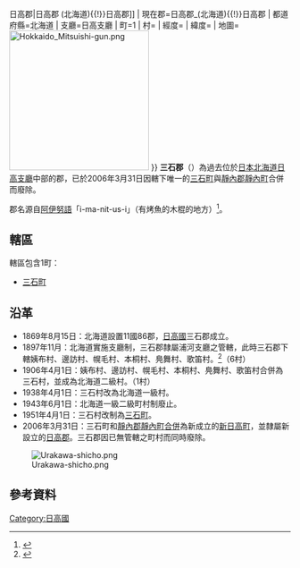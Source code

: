 {{日本郡 (廢除)
| 郡=三石郡
| 日文原名=三石郡
| 平假名=みついしぐん
| 羅馬字拼音=Mitsuishi-gun
| 廢除時間=2006年3月31日
| 廢除理由=無管轄町村
| 廢除時處置='''三石郡'''、[[靜內郡|靜內郡]] → [[日高郡_(北海道){{!}}日高郡|日高郡 (北海道){{!}}日高郡]]
| 現在郡=日高郡_(北海道){{!}}日高郡
| 都道府縣=北海道
| 支廳=日高支廳
| 町=1
| 村=
| 經度=
| 緯度=
| 地圖=[[Image:Hokkaido_Mitsuishi-gun.png|250px]]
}}
'''三石郡'''（{{jpn|j=三石郡|hg=みついしぐん|rm=Mitsuishi gun|f=y}}）為過去位於[[日本|日本]][[北海道|北海道]][[日高支廳|日高支廳]]中部的郡，已於2006年3月31日因轄下唯一的[[三石町|三石町]]與[[靜內郡|靜內郡]][[靜內町|靜內町]]合併而廢除。

郡名源自[[阿伊努語|阿伊努語]]「i-ma-nit-us-i」（有烤魚的木棍的地方）<ref>{{Cite web|url=http://www.pref.hokkaido.lg.jp/ks/ass/grp/121130P.pdf|title=アイヌ語地名リスト|accessdate=2017-08-17|author=北海道庁|date=|publisher=北海道庁|archive-date=2016-05-27|archive-url=https://web.archive.org/web/20160527172651/http://www.pref.hokkaido.lg.jp/ks/ass/grp/121130P.pdf|dead-url=no}}</ref>。
== 轄區 ==
轄區包含1町：
*[[三石町|三石町]]

== 沿革 ==
*1869年8月15日：北海道設置11國86郡，[[日高國|日高國]]三石郡成立。
*1897年11月：北海道實施支廳制，三石郡隸屬浦河支廳之管轄，此時三石郡下轄姨布村、邊訪村、幌毛村、本桐村、鳧舞村、歌笛村。<ref>{{Cite web| url=http://homepage1.nifty.com/ishato/tiri/sityoson/01hokkai/01_hokkai11.htm#hidaka| title=市町村的變遷 - 北海道［道央・道南］| publisher=ISSIE| accessdate=2008年6月14日| language=ja| deadurl=yes| archiveurl=https://web.archive.org/web/20090930122953/http://homepage1.nifty.com/ishato/tiri/sityoson/01hokkai/01_hokkai11.htm#hidaka| archivedate=2009年9月30日}}</ref>（6村）
*1906年4月1日：姨布村、邊訪村、幌毛村、本桐村、鳧舞村、歌笛村合併為三石村，並成為北海道二級村。（1村）
*1938年4月1日：三石村改為北海道一級村。
*1943年6月1日：北海道一級二級町村制廢止。
*1951年4月1日：三石村改制為[[三石町|三石町]]。
*2006年3月31日：三石町和[[靜內郡|靜內郡]][[靜內町|靜內町]][[市町村合併|合併]]為新成立的[[新日高町|新日高町]]，並隸屬新設立的[[日高郡_(北海道)|日高郡]]。三石郡因已無管轄之町村而同時廢除。 
[[Image:Urakawa-shicho.png|thumb]]
== 參考資料 ==
{{reflist}}

{{日高国的郡}}

[[Category:日高國|Category:日高國]]